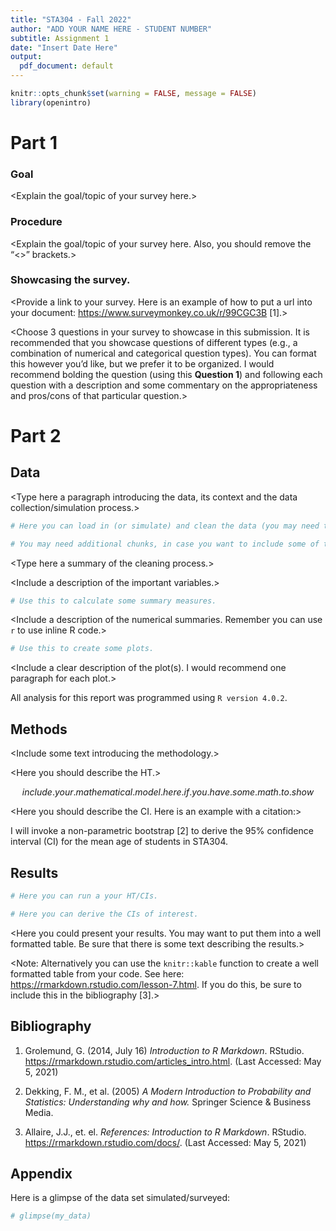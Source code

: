 ---
title: "STA304 - Fall 2022"
author: "ADD YOUR NAME HERE - STUDENT NUMBER"
subtitle: Assignment 1
date: "Insert Date Here"
output:
  pdf_document: default
---

```{r, include=FALSE}
knitr::opts_chunk$set(warning = FALSE, message = FALSE)
library(openintro)
```


# Part 1

### Goal
 
<Explain the goal/topic of your survey here.>

### Procedure

<Explain the goal/topic of your survey here. Also, you should remove the "<>" brackets.>

### Showcasing the survey.

<Provide a link to your survey. Here is an example of how to put a url into your document: [https://www.surveymonkey.co.uk/r/99CGC3B](https://www.surveymonkey.co.uk/r/99CGC3B) [1].>

<Choose 3 questions in your survey to showcase in this submission. It is recommended that you showcase questions of different types (e.g., a combination of numerical and categorical question types). You can format this however you'd like, but we prefer it to be organized. I would recommend bolding the question (using this **Question 1**) and following each question with a description and some commentary on the appropriateness and pros/cons of that particular question.>




\newpage

# Part 2

## Data

<Type here a paragraph introducing the data, its context and the data collection/simulation process.>

```{r, include = FALSE}

# Here you can load in (or simulate) and clean the data (you may need to do the cleaning in a separate R script - this is up to you). 

# You may need additional chunks, in case you want to include some of the cleaning output.

```

<Type here a summary of the cleaning process.>

<Include a description of the important variables.> 

```{r, include=FALSE}

# Use this to calculate some summary measures. 

```


<Include a description of the numerical summaries. Remember you can use `r ` to use inline R code.>




```{r, echo = TRUE}

# Use this to create some plots. 

```

<Include a clear description of the plot(s). I would recommend one paragraph for each plot.> 

All analysis for this report was programmed using `R version 4.0.2`. 


## Methods

<Include some text introducing the methodology.>

<Here you should describe the HT.>

$$ include.your.mathematical.model.here.if.you.have.some.math.to.show $$

<Here you should describe the CI. Here is an example with a citation:>

I will invoke a non-parametric bootstrap [2] to derive the 95\% confidence interval (CI) for the mean age of students in STA304.





## Results 


```{r, include = FALSE}

# Here you can run a your HT/CIs.

# Here you can derive the CIs of interest.


```

<Here you could present your results. You may want to put them into a well formatted table. Be sure that there is some text describing the results.>


<Note: Alternatively you can use the `knitr::kable` function to create a well formatted table from your code. See here: [https://rmarkdown.rstudio.com/lesson-7.html](https://rmarkdown.rstudio.com/lesson-7.html). If you do this, be sure to include this in the bibliography [3].>



## Bibliography

1. Grolemund, G. (2014, July 16) *Introduction to R Markdown*. RStudio. [https://rmarkdown.rstudio.com/articles_intro.html](https://rmarkdown.rstudio.com/articles_intro.html). (Last Accessed: May 5, 2021) 

2. Dekking, F. M., et al. (2005) *A Modern Introduction to Probability and Statistics: Understanding why and how.* Springer Science & Business Media.

3.  Allaire, J.J., et. el. *References: Introduction to R Markdown*. RStudio. [https://rmarkdown.rstudio.com/docs/](https://rmarkdown.rstudio.com/docs/). (Last Accessed: May 5, 2021) 




\newpage

## Appendix


Here is a glimpse of the data set simulated/surveyed:

```{r, echo = FALSE}

# glimpse(my_data)

```




